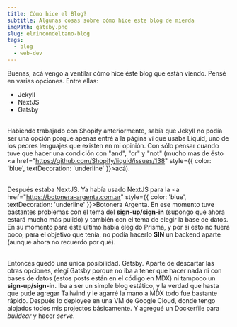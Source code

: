 ```yaml
---
title: Cómo hice el Blog?
subtitle: Algunas cosas sobre cómo hice este blog de mierda
imgPath: gatsby.png
slug: elrincondeltano-blog
tags:
  - blog
  - web-dev
---
```

Buenas, acá vengo a ventilar cómo hice éste blog que están viendo. Pensé en varias opciones. Entre ellas:
* Jekyll
* NextJS
* Gatsby

\
Habiendo trabajado con Shopify anteriormente, sabía que Jekyll no podía ser una opción porque apenas entré a la página ví que usaba Liquid, uno de los peores lenguajes que existen en mi opinión. Con sólo pensar cuando tuve que hacer una condición con "and", "or" y "not" (mucho mas de ésto <a href="https://github.com/Shopify/liquid/issues/138" style={{ color: 'blue', textDecoration: 'underline' }}>acá</a>).

\
Después estaba NextJS. Ya había usado NextJS para la <a href="https://botonera-argenta.com.ar" style={{ color: 'blue', textDecoration: 'underline' }}>Botonera Argenta</a>. En ese momento tuve bastantes problemas con el tema del **sign-up/sign-in** (supongo que ahora estará mucho más pulido) y también con el tema de elegir la base de datos. En su momento para éste último había elegido Prisma, y por si esto no fuera poco, para el objetivo que tenía, no podía hacerlo **SIN** un backend aparte (aunque ahora no recuerdo por qué).

\
Entonces quedó una única posibilidad. Gatsby. Aparte de descartar las otras opciones, elegí Gatsby porque no iba a tener que hacer nada ni con bases de datos (estos posts están en el código en MDX) ni tampoco un **sign-up/sign-in**. Iba a ser un simple blog estático, y la verdad que hasta que pude agregar Tailwind y le agarré la mano a MDX todo fue bastante rápido. Después lo deployee en una VM de Google Cloud, donde tengo alojados todos mis projectos básicamente. Y agregué un Dockerfile para _buildear_ y hacer _serve_.

